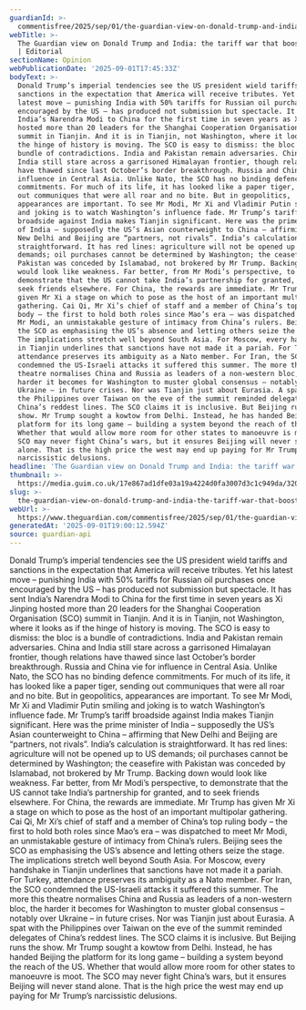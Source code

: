 ```yaml
---
guardianId: >-
  commentisfree/2025/sep/01/the-guardian-view-on-donald-trump-and-india-the-tariff-war-that-boosted-china
webTitle: >-
  The Guardian view on Donald Trump and India: the tariff war that boosted China
  | Editorial
sectionName: Opinion
webPublicationDate: '2025-09-01T17:45:33Z'
bodyText: >-
  Donald Trump’s imperial tendencies see the US president wield tariffs and
  sanctions in the expectation that America will receive tributes. Yet his
  latest move – punishing India with 50% tariffs for Russian oil purchases once
  encouraged by the US – has produced not submission but spectacle. It has sent
  India’s Narendra Modi to China for the first time in seven years as Xi Jinping
  hosted more than 20 leaders for the Shanghai Cooperation Organisation (SCO)
  summit in Tianjin. And it is in Tianjin, not Washington, where it looks as if
  the hinge of history is moving. The SCO is easy to dismiss: the bloc is a
  bundle of contradictions. India and Pakistan remain adversaries. China and
  India still stare across a garrisoned Himalayan frontier, though relations
  have thawed since last October’s border breakthrough. Russia and China vie for
  influence in Central Asia. Unlike Nato, the SCO has no binding defence
  commitments. For much of its life, it has looked like a paper tiger, sending
  out communiques that were all roar and no bite. But in geopolitics,
  appearances are important. To see Mr Modi, Mr Xi and Vladimir Putin smiling
  and joking is to watch Washington’s influence fade. Mr Trump’s tariff
  broadside against India makes Tianjin significant. Here was the prime minister
  of India – supposedly the US’s Asian counterweight to China – affirming that
  New Delhi and Beijing are “partners, not rivals”. India’s calculation is
  straightforward. It has red lines: agriculture will not be opened up to US
  demands; oil purchases cannot be determined by Washington; the ceasefire with
  Pakistan was conceded by Islamabad, not brokered by Mr Trump. Backing down
  would look like weakness. Far better, from Mr Modi’s perspective, to
  demonstrate that the US cannot take India’s partnership for granted, and to
  seek friends elsewhere. For China, the rewards are immediate. Mr Trump has
  given Mr Xi a stage on which to pose as the host of an important multipolar
  gathering. Cai Qi, Mr Xi’s chief of staff and a member of China’s top ruling
  body – the first to hold both roles since Mao’s era – was dispatched to meet
  Mr Modi, an unmistakable gesture of intimacy from China’s rulers. Beijing sees
  the SCO as emphasising the US’s absence and letting others seize the stage.
  The implications stretch well beyond South Asia. For Moscow, every handshake
  in Tianjin underlines that sanctions have not made it a pariah. For Turkey,
  attendance preserves its ambiguity as a Nato member. For Iran, the SCO
  condemned the US-Israeli attacks it suffered this summer. The more this
  theatre normalises China and Russia as leaders of a non-western bloc, the
  harder it becomes for Washington to muster global consensus – notably over
  Ukraine – in future crises. Nor was Tianjin just about Eurasia. A spat with
  the Philippines over Taiwan on the eve of the summit reminded delegates of
  China’s reddest lines. The SCO claims it is inclusive. But Beijing runs the
  show. Mr Trump sought a kowtow from Delhi. Instead, he has handed Beijing the
  platform for its long game – building a system beyond the reach of the US.
  Whether that would allow more room for other states to manoeuvre is moot. The
  SCO may never fight China’s wars, but it ensures Beijing will never stand
  alone. That is the high price the west may end up paying for Mr Trump’s
  narcissistic delusions.
headline: 'The Guardian view on Donald Trump and India: the tariff war that boosted China'
thumbnail: >-
  https://media.guim.co.uk/17e867ad1dfe03a19a4224d0fa3007d3c1c949da/320_225_1943_1554/500.jpg
slug: >-
  the-guardian-view-on-donald-trump-and-india-the-tariff-war-that-boosted-china-or-editorial
webUrl: >-
  https://www.theguardian.com/commentisfree/2025/sep/01/the-guardian-view-on-donald-trump-and-india-the-tariff-war-that-boosted-china
generatedAt: '2025-09-01T19:00:12.594Z'
source: guardian-api
---
```

Donald Trump’s imperial tendencies see the US president wield tariffs and sanctions in the expectation that America will receive tributes. Yet his latest move – punishing India with 50% tariffs for Russian oil purchases once encouraged by the US – has produced not submission but spectacle. It has sent India’s Narendra Modi to China for the first time in seven years as Xi Jinping hosted more than 20 leaders for the Shanghai Cooperation Organisation (SCO) summit in Tianjin. And it is in Tianjin, not Washington, where it looks as if the hinge of history is moving. The SCO is easy to dismiss: the bloc is a bundle of contradictions. India and Pakistan remain adversaries. China and India still stare across a garrisoned Himalayan frontier, though relations have thawed since last October’s border breakthrough. Russia and China vie for influence in Central Asia. Unlike Nato, the SCO has no binding defence commitments. For much of its life, it has looked like a paper tiger, sending out communiques that were all roar and no bite. But in geopolitics, appearances are important. To see Mr Modi, Mr Xi and Vladimir Putin smiling and joking is to watch Washington’s influence fade. Mr Trump’s tariff broadside against India makes Tianjin significant. Here was the prime minister of India – supposedly the US’s Asian counterweight to China – affirming that New Delhi and Beijing are “partners, not rivals”. India’s calculation is straightforward. It has red lines: agriculture will not be opened up to US demands; oil purchases cannot be determined by Washington; the ceasefire with Pakistan was conceded by Islamabad, not brokered by Mr Trump. Backing down would look like weakness. Far better, from Mr Modi’s perspective, to demonstrate that the US cannot take India’s partnership for granted, and to seek friends elsewhere. For China, the rewards are immediate. Mr Trump has given Mr Xi a stage on which to pose as the host of an important multipolar gathering. Cai Qi, Mr Xi’s chief of staff and a member of China’s top ruling body – the first to hold both roles since Mao’s era – was dispatched to meet Mr Modi, an unmistakable gesture of intimacy from China’s rulers. Beijing sees the SCO as emphasising the US’s absence and letting others seize the stage. The implications stretch well beyond South Asia. For Moscow, every handshake in Tianjin underlines that sanctions have not made it a pariah. For Turkey, attendance preserves its ambiguity as a Nato member. For Iran, the SCO condemned the US-Israeli attacks it suffered this summer. The more this theatre normalises China and Russia as leaders of a non-western bloc, the harder it becomes for Washington to muster global consensus – notably over Ukraine – in future crises. Nor was Tianjin just about Eurasia. A spat with the Philippines over Taiwan on the eve of the summit reminded delegates of China’s reddest lines. The SCO claims it is inclusive. But Beijing runs the show. Mr Trump sought a kowtow from Delhi. Instead, he has handed Beijing the platform for its long game – building a system beyond the reach of the US. Whether that would allow more room for other states to manoeuvre is moot. The SCO may never fight China’s wars, but it ensures Beijing will never stand alone. That is the high price the west may end up paying for Mr Trump’s narcissistic delusions.
